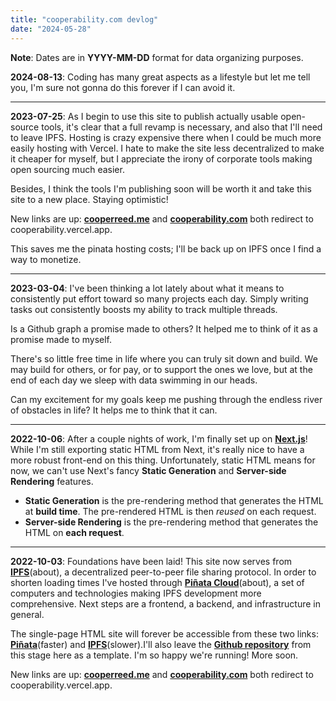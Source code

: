 ```yaml
---
title: "cooperability.com devlog"
date: "2024-05-28"
---
```

**Note**: Dates are in **YYYY-MM-DD** format for data organizing purposes.

**2024-08-13**:
Coding has many great aspects as a lifestyle but let me tell you, I'm sure not gonna do this forever if I can avoid it.

____________________

**2023-07-25**:
As I begin to use this site to publish actually usable open-source tools, it's clear that a full revamp is necessary, and also that I'll need to leave IPFS. Hosting is crazy expensive there when I could be much more easily hosting with Vercel. I hate to make the site less decentralized to make it cheaper for myself, but I appreciate the irony of corporate tools making open sourcing much easier.

Besides, I think the tools I'm publishing soon will be worth it and take this site to a new place. Staying optimistic!

New links are up:
**[cooperreed.me](https://cooperreed.me/)** and **[cooperability.com](https://cooperability.com/)** both redirect to cooperability.vercel.app.

This saves me the pinata hosting costs; I'll be back up on IPFS once I find a way to monetize.


____________________

**2023-03-04**:
I've been thinking a lot lately about what it means to consistently put effort toward so many projects each day. Simply writing tasks out consistently boosts my ability to track multiple threads.

Is a Github graph a promise made to others? It helped me to think of it as a promise made to myself.

There's so little free time in life where you can truly sit down and build. We may build for others, or for pay, or to support the ones we love, but at the end of each day we sleep with data swimming in our heads.

Can my excitement for my goals keep me pushing through the endless river of obstacles in life? It helps me to think that it can.



____________________

**2022-10-06**:
After a couple nights of work, I'm finally set up on **[Next.js](https://nextjs.org/)**! While I'm still exporting static HTML from Next, it's really nice to have a more robust front-end on this thing. Unfortunately, static HTML means for now, we can't use Next's fancy **Static Generation** and **Server-side Rendering** features.

- **Static Generation** is the pre-rendering method that generates the HTML at **build time**. The pre-rendered HTML is then _reused_ on each request.
- **Server-side Rendering** is the pre-rendering method that generates the HTML on **each request**.  



____________________

**2022-10-03**:
Foundations have been laid! This site now serves from **[IPFS](https://ipfs.io/)**(about), a decentralized peer-to-peer file sharing protocol. In order to shorten loading times I've hosted through **[Piñata Cloud](https://www.pinata.cloud/)**(about), a set of computers and technologies making IPFS development more comprehensive. Next steps are a frontend, a backend, and infrastructure in general.

The single-page HTML site will forever be accessible from these two links: **[Piñata](https://yellow-hollow-caterpillar-535.mypinata.cloud/ipfs/QmVgVFJdSgV7ocqp9PuKVDF848nqJ4KUZZuUVB5q2G3Eaf/)**(faster) and **[IPFS](https://ipfs.io/ipfs/QmVgVFJdSgV7ocqp9PuKVDF848nqJ4KUZZuUVB5q2G3Eaf/)**(slower).I'll also leave the **[Github repository](https://github.com/cooperability/MySite1-HTML-IPFS)** from this stage here as a template. I'm so happy we're running! More soon.


New links are up:
**[cooperreed.me][1]** and **[cooperability.com][2]** both redirect to cooperability.vercel.app.


  [1]: https://cooperreed.me/ "link 1"
  [2]: https://cooperability.com/ "link 2"